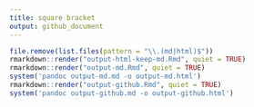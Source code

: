 ```yaml
---
title: square bracket
output: github_document
---
```


```r
file.remove(list.files(pattern = "\\.(md|html)$"))
rmarkdown::render("output-html-keep-md.Rmd", quiet = TRUE)
rmarkdown::render("output-md.Rmd", quiet = TRUE)
system('pandoc output-md.md -o output-md.html')
rmarkdown::render("output-github.Rmd", quiet = TRUE)
system('pandoc output-github.md -o output-github.html')
```


